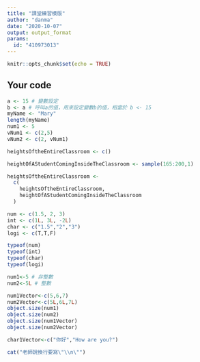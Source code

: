 ---
title: "課堂練習模版"
author: "danma"
date: "2020-10-07"
output: output_format
params:
  id: "410973013"
---

```{r setup, include=FALSE}
knitr::opts_chunk$set(echo = TRUE)
```

## Your code

```{r}
a <- 15 # 變數設定
b <- a # 呼叫a的值，用來設定變數b的值，相當於 b <- 15
myName <- "Mary"
length(myName)
num1 <- 5
vNum1 <- c(2,5)
vNum2 <- c(2, vNum1)

```
```{r}
heightsOftheEntireClassroom <- c()
```

```{r}


heightOfAStudentComingInsideTheClassroom <- sample(165:200,1)

```

```{r}
heightsOftheEntireClassroom <-
  c(
    heightsOftheEntireClassroom,
    heightOfAStudentComingInsideTheClassroom
  )
```
```{r}
num <- c(1.5, 2, 3)
int <- c(1L, 3L, -2L)
char <- c("1.5","2","3")
logi <- c(T,T,F)

typeof(num)
typeof(int)
typeof(char)
typeof(logi)
```
```{r}
num1<-5 # 非整數
num2<-5L # 整數

num1Vector<-c(5,6,7)
num2Vector<-c(5L,6L,7L)
object.size(num1)
object.size(num2)
object.size(num1Vector)
object.size(num2Vector)
```
```{r}
char1Vector<-c("你好","How are you?")
```

```{r}
cat("老師說換行要寫\"\\n\"")
```

